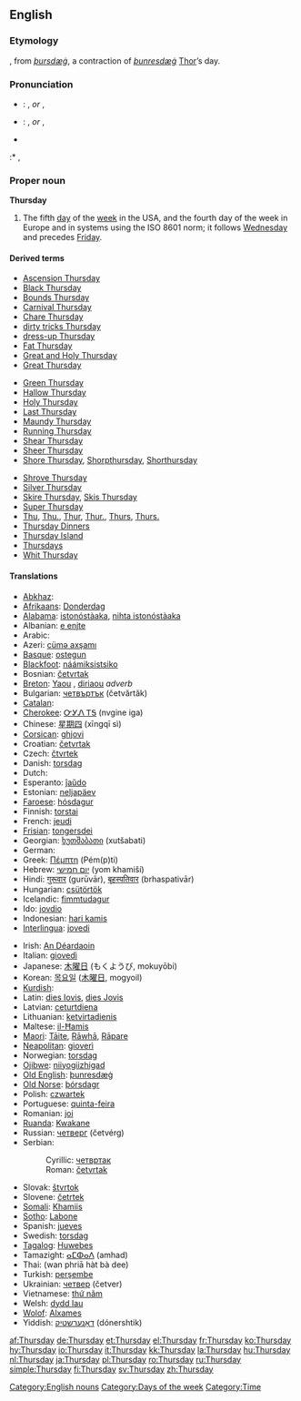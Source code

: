 ==English==
===Etymology===
{{ME.}}, from {{OE.}} ''[[þursdæġ]]'', a contraction of ''[[þunresdæġ]]'' [[Thor]]’s day. {{proto|Germanic|thonaras daga-}} {{proto|Indo-European|(s)tene-|to thunder}}

===Pronunciation===
* {{UK}}: {{IPA|/ˈθɜ:zdeɪ/}}, {{SAMPA|/"T3:zdeI/}} ''or'' {{IPA|/ˈθɜ:zdi/}}, {{SAMPA|/"T3:zdi/}}
* {{US}}: {{IPA|/ˈθɝzdeɪ/}}, {{SAMPA|/"T3`zdeI/}} ''or'' {{IPA|/ˈθɝzdi/}}, {{SAMPA|/"T3`zdi/}}
* {{audio|en-us-Thursday.ogg|Audio (US)}}
:* {{Rhymes|ɜ:(r)zdeɪ}}, {{Rhymes|ɜ:(r)zdi}}

===Proper noun===
'''Thursday'''

# The fifth [[day]] of the [[week]] in the USA, and the fourth day of the week in Europe and in systems using the ISO 8601 norm; it follows [[Wednesday]] and precedes [[Friday]].
<!-- probably just an attributive use of the noun: # An appointment, person, or feeling associated with this day of the week.-->

[[Category:English nouns]]
[[Category:Days of the week]]
[[Category:Time]]

====Derived terms====
{{top3}}
*[[Ascension Thursday]]
*[[Black Thursday]]
*[[Bounds Thursday]]
*[[Carnival Thursday]]
*[[Chare Thursday]]
*[[dirty tricks Thursday]]
*[[dress-up Thursday]]
*[[Fat Thursday]]
*[[Great and Holy Thursday]]
*[[Great Thursday]]
{{mid3}}
*[[Green Thursday]]
*[[Hallow Thursday]]
*[[Holy Thursday]]
*[[Last Thursday]]
*[[Maundy Thursday]]
*[[Running Thursday]]
*[[Shear Thursday]]
*[[Sheer Thursday]]
*[[Shore Thursday]], [[Shorpthursday]], [[Shorthursday]]
{{mid3}}
*[[Shrove Thursday]]
*[[Silver Thursday]]
*[[Skire Thursday]], [[Skis Thursday]]
*[[Super Thursday]]
*[[Thu]], [[Thu.]], [[Thur]], [[Thur.]], [[Thurs]], [[Thurs.]]
*[[w:Thursday Dinners|Thursday Dinners]]
*[[w:Thursday Island|Thursday Island]]
*[[Thursdays]]<!--adverb-->
*[[Whit Thursday]]
{{bottom}}

====Translations====
{{trans-top|day between wednesday and friday}}
*[[Abkhaz]]: {{RUchar|[[аҧшьаш]]}} {{IPAchar|(aṗṣ̌aš)}}
*[[Afrikaans]]: [[Donderdag]]
*[[Alabama]]: [[istonóstàaka]], [[nihta istonóstàaka]]
*Albanian: [[e enjte]]
*Arabic: {{ARchar|[[الخميس]]}} {{Unicode|(al-χamíːs)}}
*Azeri: [[cümə axşamı]]
*[[Basque]]: [[ostegun]]
*[[Blackfoot]]: [[náámiksistsiko]]
*Bosnian: [[četvrtak#Bosnian|četvrtak]] {{m}}
*[[Breton]]: [[Yaou]] {{m}}, [[diriaou]] ''adverb'' <!-- move this to [[Thursdays]] once it is created-->
*Bulgarian: [[четвъртък]] (četvărtăk) {{m}}
*[[Catalan]]: {{t|ca|dijous|m}}
*[[Cherokee]]: [[ᏅᎩᏁ ᎢᎦ]] (nvgine iga)
*Chinese: [[星期四]] (xīngqī sì)
*[[Corsican]]: [[ghjovi]]
*Croatian: [[četvrtak#Croatian|četvrtak]]
*Czech: [[čtvrtek]] {{m}}
*Danish: [[torsdag#Danish|torsdag]]
*Dutch: {{t|nl|donderdag|m}}
*Esperanto: [[ĵaŭdo]]
*Estonian: [[neljapäev]]
*[[Faroese]]: [[hósdagur]] {{m}}
*Finnish: [[torstai]]
*French: [[jeudi]] {{m}}
*[[Frisian]]: [[tongersdei]]
*Georgian: [[ხუთშაბათი]] (xutšabati)
*German: {{t|de|Donnerstag|m}}
*Greek: [[Πέμπτη]] (Pém(p)ti) {{f}}
*Hebrew: [[יום חמישי]] (yom khamiší)
*Hindi: [[गुरूवार]] (gurūvār), [[बृहस्पतिवार]] (brhaspativār)
*Hungarian: [[csütörtök]]
*Icelandic: [[fimmtudagur]] {{m}}
*Ido: [[jovdio]]
*Indonesian: [[hari kamis]]
*[[Interlingua]]: [[jovedi]]
{{trans-mid}}
*Irish: [[An Déardaoin]]
*Italian: [[giovedì]] {{m}}
*Japanese: [[木曜日]] (もくようび, mokuyōbi)
*Korean: [[목요일]] ([[木曜日]], mogyoil)
*[[Kurdish]]: {{t|ku|pêncşem|f}}
*Latin: [[dies Iovis]], [[dies Jovis]]
*Latvian: [[ceturtdiena]]
*Lithuanian: [[ketvirtadienis]] {{m}}
*Maltese: [[il-Ħamis]]
*[[Maori]]: [[Tāite]], [[Rāwhā]], [[Rāpare]]
*[[Neapolitan]]: [[gioverì]]
*Norwegian: [[torsdag#Norwegian|torsdag]]
*[[Ojibwe]]: [[niiyogiizhigad]]
*[[Old English]]: [[þunresdæġ]] {{m}}
*[[Old Norse]]: [[þórsdagr]] {{m}}
*Polish: [[czwartek]]
*Portuguese: [[quinta-feira]]
*Romanian: [[joi]] {{f}}
*[[Ruanda]]: [[Kwakane]]
*Russian: [[четверг]] (četvérg) {{m}}
*Serbian:
*:Cyrillic: [[четвртак#Serbian|четвртак]] {{m}}
*:Roman: [[četvrtak#Serbian|četvrtak]] {{m}}
*Slovak: [[štvrtok]] {{m}}
*Slovene: [[četrtek]] {{m}}
*[[Somali]]: [[Khamiis]]
*[[Sotho]]: [[Labone]]
*Spanish: [[jueves]] {{m}}
*Swedish: [[torsdag]] {{c}}
*[[Tagalog]]: [[Huwebes]]
*Tamazight: [[ⴰⵎⵀⴰⴷ]] (amhad)
*Thai: {{THchar|[[วันพฤหัสบดี]]}} (wan phriā hàt bà dee)
*Turkish: [[perşembe]]
*Ukrainian: [[четвер]] (četver)
*Vietnamese: [[thứ năm]]
*Welsh: [[dydd Iau]] {{m}}
*[[Wolof]]: [[Alxames]]
*Yiddish: [[דאָנערשטיק]] (dónershtik)
{{trans-bottom}}

[[af:Thursday]]
[[de:Thursday]]
[[et:Thursday]]
[[el:Thursday]]
[[fr:Thursday]]
[[ko:Thursday]]
[[hy:Thursday]]
[[io:Thursday]]
[[it:Thursday]]
[[kk:Thursday]]
[[la:Thursday]]
[[hu:Thursday]]
[[nl:Thursday]]
[[ja:Thursday]]
[[pl:Thursday]]
[[ro:Thursday]]
[[ru:Thursday]]
[[simple:Thursday]]
[[fi:Thursday]]
[[sv:Thursday]]
[[zh:Thursday]]